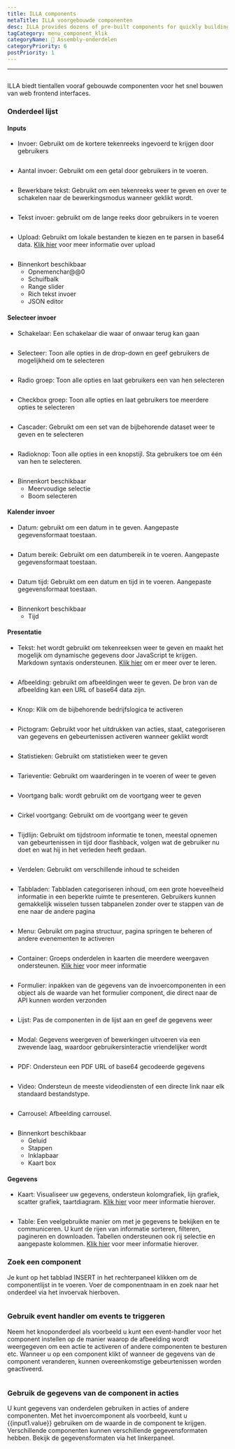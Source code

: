 ```yaml
---
title: ILLA components
metaTitle: ILLA voorgebouwde componenten
desc: ILLA provides dozens of pre-built components for quickly building web front-end interfaces
tagCategory: menu_component_klik
categoryName: 🧬 Assembly-onderdelen
categoryPriority: 6
postPriority: 1
---
```


* * *

## <h2 hidden>ILLA components</h2>

ILLA biedt tientallen vooraf gebouwde componenten voor het snel bouwen van web frontend interfaces.

### Onderdeel lijst

#### Inputs

-   Invoer: Gebruikt om de kortere tekenreeks ingevoerd te krijgen door gebruikers

<img
  src='https://cdn.illacloud.com/official-website/img/docs/assemble/illa_components.png'
  alt=""
/>

-   Aantal invoer: Gebruikt om een getal door gebruikers in te voeren.

<img
  src='https://cdn.illacloud.com/official-website/img/docs/assemble/illa_components(1).png'
  alt=""
/>

-   Bewerkbare tekst: Gebruikt om een tekenreeks weer te geven en over te schakelen naar de bewerkingsmodus wanneer geklikt wordt.

<img
  src='https://cdn.illacloud.com/official-website/img/docs/assemble/illa_components(2).png'
  alt=""
/>

-   Tekst invoer: gebruikt om de lange reeks door gebruikers in te voeren

<img
  src='https://cdn.illacloud.com/official-website/img/docs/assemble/illa_components(3).png'
  alt=""
/>

-   Upload: Gebruikt om lokale bestanden te kiezen en te parsen in base64 data. [Klik hier]([https://www.illacloud.com/en-US/docs/upload](https://www.illacloud.com/en-US/docs/upload)) voor meer informatie over upload

<img
  src='https://cdn.illacloud.com/official-website/img/docs/assemble/illa_components(4).png'
  alt=""
/>

-   Binnenkort beschikbaar
    -   Opnemenchar@@0
    -   Schuifbalk
    -   Range slider
    -   Rich tekst invoer
    -   JSON editor

#### Selecteer invoer

-   Schakelaar: Een schakelaar die waar of onwaar terug kan gaan

<img
  src='https://cdn.illacloud.com/official-website/img/docs/assemble/illa_components(5).png'
  alt=""
/>

-   Selecteer: Toon alle opties in de drop-down en geef gebruikers de mogelijkheid om te selecteren

<img
  src='https://cdn.illacloud.com/official-website/img/docs/assemble/illa_components(6).png'
  alt=""
/>

-   Radio groep: Toon alle opties en laat gebruikers een van hen selecteren

<img
  src='https://cdn.illacloud.com/official-website/img/docs/assemble/illa_components(7).png'
  alt=""
/>

-   Checkbox groep: Toon alle opties en laat gebruikers toe meerdere opties te selecteren

<img
  src='https://cdn.illacloud.com/official-website/img/docs/assemble/illa_components(8).png'
  alt=""
/>

-   Cascader: Gebruikt om een set van de bijbehorende dataset weer te geven en te selecteren

<img
  src='https://cdn.illacloud.com/official-website/img/docs/assemble/illa_components(9).png'
  alt=""
/>

-   Radioknop: Toon alle opties in een knopstijl. Sta gebruikers toe om één van hen te selecteren.

<img
  src='https://cdn.illacloud.com/official-website/img/docs/assemble/illa_components(10).png'
  alt=""
/>

-   Binnenkort beschikbaar
    -   Meervoudige selectie
    -   Boom selecteren

#### Kalender invoer

-   Datum: gebruikt om een datum in te geven. Aangepaste gegevensformaat toestaan.

<img
  src='https://cdn.illacloud.com/official-website/img/docs/assemble/illa_components(11).png'
  alt=""
/>

-   Datum bereik: Gebruikt om een datumbereik in te voeren. Aangepaste gegevensformaat toestaan.

<img
  src='https://cdn.illacloud.com/official-website/img/docs/assemble/illa_components(12).png'
  alt=""
/>

-   Datum tijd: Gebruikt om een datum en tijd in te voeren. Aangepaste gegevensformaat toestaan.

<img
  src='https://cdn.illacloud.com/official-website/img/docs/assemble/illa_components(13).png'
  alt=""
/>

-   Binnenkort beschikbaar
    -   Tijd

#### Presentatie

-   Tekst: het wordt gebruikt om tekenreeksen weer te geven en maakt het mogelijk om dynamische gegevens door JavaScript te krijgen. Markdown syntaxis ondersteunen. [Klik hier]([https://www.illacloud.com/en-US/docs/text](https://www.illacloud.com/en-US/docs/text)) om er meer over te leren.

<img
  src='https://cdn.illacloud.com/official-website/img/docs/assemble/illa_components(14).png'
  alt=""
/>

-   Afbeelding: gebruikt om afbeeldingen weer te geven. De bron van de afbeelding kan een URL of base64 data zijn.

<img
  src='https://cdn.illacloud.com/official-website/img/docs/assemble/illa_components(15).png'
  alt=""
/>

-   Knop: Klik om de bijbehorende bedrijfslogica te activeren

<img
  src='https://cdn.illacloud.com/official-website/img/docs/assemble/illa_components(16).png'
  alt=""
/>

-   Pictogram: Gebruikt voor het uitdrukken van acties, staat, categoriseren van gegevens en gebeurtenissen activeren wanneer geklikt wordt

<img
  src='https://cdn.illacloud.com/official-website/img/docs/assemble/illa_components(17).png'
  alt=""
/>

-   Statistieken: Gebruikt om statistieken weer te geven

<img
  src='https://cdn.illacloud.com/official-website/img/docs/assemble/illa_components(18).png'
  alt=""
/>

-   Tarieventie: Gebruikt om waarderingen in te voeren of weer te geven

<img
  src='https://cdn.illacloud.com/official-website/img/docs/assemble/illa_components(19).png'
  alt=""
/>

-   Voortgang balk: wordt gebruikt om de voortgang weer te geven

<img
  src='https://cdn.illacloud.com/official-website/img/docs/assemble/illa_components(20).png'
  alt=""
/>

-   Cirkel voortgang: Gebruikt om de voortgang weer te geven

<img
  src='https://cdn.illacloud.com/official-website/img/docs/assemble/illa_components(21).png'
  alt=""
/>

-   Tijdlijn: Gebruikt om tijdstroom informatie te tonen, meestal opnemen van gebeurtenissen in tijd door flashback, volgen wat de gebruiker nu doet en wat hij in het verleden heeft gedaan.

<img
  src='https://cdn.illacloud.com/official-website/img/docs/assemble/illa_components(22).png'
  alt=""
/>

-   Verdelen: Gebruikt om verschillende inhoud te scheiden

<img
  src='https://cdn.illacloud.com/official-website/img/docs/assemble/illa_components(23).png'
  alt=""
/>

-   Tabbladen: Tabbladen categoriseren inhoud, om een grote hoeveelheid informatie in een beperkte ruimte te presenteren. Gebruikers kunnen gemakkelijk wisselen tussen tabpanelen zonder over te stappen van de ene naar de andere pagina

<img
  src='https://cdn.illacloud.com/official-website/img/docs/assemble/illa_components(24).png'
  alt=""
/>

-   Menu: Gebruikt om pagina structuur, pagina springen te beheren of andere evenementen te activeren

<img
  src='https://cdn.illacloud.com/official-website/img/docs/assemble/illa_components(25).png'
  alt=""
/>

-   Container: Groeps onderdelen in kaarten die meerdere weergaven ondersteunen. [Klik hier]([https://www.illacloud.com/en-US/docs/container](https://www.illacloud.com/en-US/docs/container)) voor meer informatie

<img
  src='https://cdn.illacloud.com/official-website/img/docs/assemble/illa_components(26).png'
  alt=""
/>

-   Formulier: inpakken van de gegevens van de invoercomponenten in een object als de waarde van het formulier component, die direct naar de API kunnen worden verzonden

<img
  src='https://cdn.illacloud.com/official-website/img/docs/assemble/illa_components(27).png'
  alt=""
/>

-   Lijst: Pas de componenten in de lijst aan en geef de gegevens weer

<img
  src='https://cdn.illacloud.com/official-website/img/docs/assemble/illa_components(28).png'
  alt=""
/>

-   Modal: Gegevens weergeven of bewerkingen uitvoeren via een zwevende laag, waardoor gebruikersinteractie vriendelijker wordt

<img
  src='https://cdn.illacloud.com/official-website/img/docs/assemble/illa_components(29).png'
  alt=""
/>

-   PDF: Ondersteun een PDF URL of base64 gecodeerde gegevens

<img
  src='https://cdn.illacloud.com/official-website/img/docs/assemble/illa_components(30).png'
  alt=""
/>

-   Video: Ondersteun de meeste videodiensten of een directe link naar elk standaard bestandstype.

<img
  src='https://cdn.illacloud.com/official-website/img/docs/assemble/illa_components(31).png'
  alt=""
/>

-   Carrousel: Afbeelding carrousel.

<img
  src='https://cdn.illacloud.com/official-website/img/docs/assemble/illa_components(32).png'
  alt=""
/>

-   Binnenkort beschikbaar
    -   Geluid
    -   Stappen
    -   Inklapbaar
    -   Kaart box

#### Gegevens

-   Kaart: Visualiseer uw gegevens, ondersteun kolomgrafiek, lijn grafiek, scatter grafiek, taartdiagram. [Klik hier]([https://www.illacloud.com/en-US/docs/chart](https://www.illacloud.com/en-US/docs/chart)) voor meer informatie hierover.

<img
  src='https://cdn.illacloud.com/official-website/img/docs/assemble/illa_components(33).png'
  alt=""
/>

-   Table: Een veelgebruikte manier om met je gegevens te bekijken en te communiceren. U kunt de rijen van informatie sorteren, filteren, pagineren en downloaden. Tabellen ondersteunen ook rij selectie en aangepaste kolommen. [Klik hier]([https://www.illacloud.com/en-US/docs/table](https://www.illacloud.com/en-US/docs/table)) voor meer informatie hierover.

### Zoek een component

Je kunt op het tabblad INSERT in het rechterpaneel klikken om de componentlijst in te voeren. Voer de componentnaam in en zoek naar het onderdeel via het invoervak hierboven.

<img
  src='https://cdn.illacloud.com/official-website/img/docs/assemble/illa_components(34).png'
  alt=""
/>

### Gebruik event handler om events te triggeren

Neem het knoponderdeel als voorbeeld u kunt een event-handler voor het component instellen op de manier waarop de afbeelding wordt weergegeven om een actie te activeren of andere componenten te besturen etc. Wanneer u op een component klikt of wanneer de gegevens van de component veranderen, kunnen overeenkomstige gebeurtenissen worden geactiveerd.

<img
  src='https://cdn.illacloud.com/official-website/img/docs/assemble/illa_components(35).png'
  alt=""
/>

### Gebruik de gegevens van de component in acties

U kunt gegevens van onderdelen gebruiken in acties of andere componenten. Met het invoercomponent als voorbeeld, kunt u {{input1.value}} gebruiken om de waarde in de component te krijgen. Verschillende componenten kunnen verschillende gegevensformaten hebben. Bekijk de gegevensformaten via het linkerpaneel.

<img
  src='https://cdn.illacloud.com/official-website/img/docs/assemble/illa_components(36).png'
  alt=""
/>
